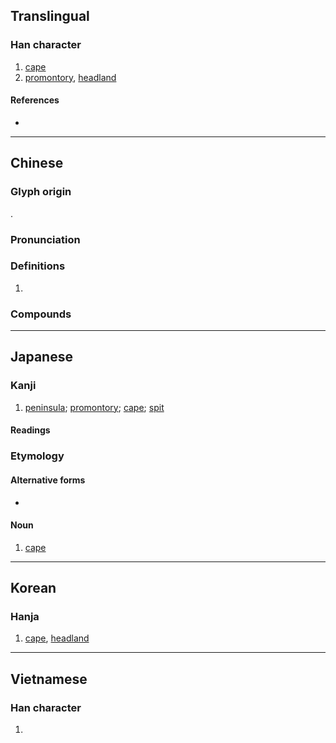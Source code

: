 {{character info}}
==Translingual==

===Han character===
{{Han char|rn=46|rad=山|as=05|sn=8|four=26750|canj=UWL|ids=⿰山甲}}

# [[cape]]
# [[promontory]], [[headland]]

====References====
* {{Han ref|kx=0309.230|dkj=07992|dj=0609.190|hdz=10766.130|uh=5CAC|ud=23724|bh=CC61|bd=52321}}

----

==Chinese==
{{zh-forms|alt=𥑐}}

===Glyph origin===
{{Han etym}}
{{Han compound|山|甲|ls=psc|c1=s|c2=p|t1=mountain}}.

===Pronunciation===
{{zh-pron
|m=jiǎ
|c=gaap3
|oc=y
|cat=
}}

===Definitions===
{{zh-hanzi}}

# {{rfdef|zh}}

===Compounds===
{{zh-der|岬角|海岬}}

----

==Japanese==

===Kanji===
{{ja-kanji|grade=c|rs=山05}}

# [[peninsula]]; [[promontory]]; [[cape]]; [[spit]]

====Readings====
{{ja-readings
|goon=きょう<けふ
|kanon=こう<かふ
|kun=みさき-
|nanori=さき}}

===Etymology===
{{ja-kanjitab|みさき|yomi=k}}
{{wikipedia|lang=ja}}
{{rfe|ja}}

====Alternative forms====
* {{ja-l|崎}}

====Noun====
{{ja-noun|みさき}}

# {{lb|ja|geography}} [[cape]]
#: {{ja-usex|[[w:ja:襟裳岬|襟%裳%'''岬''']]|^えり%も%-'''みさき'''|{{w|Cape Erimo|'''Cape''' Erimo}}}}

----

==Korean==

===Hanja===
{{ko-hanja|hangeul=갑|rv=gap|mr=kap}}

# [[cape]], [[headland]]

----

==Vietnamese==

===Han character===
{{vi-readings|reading=giáp|rs=山05}}

# {{rfdef|vi}}